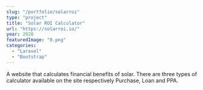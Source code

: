 ```yaml
---
slug: "/portfolio/solarroi"
type: "project"
title: "Solar ROI Calculator"
url: "https://solarroi.io/"
year: 2020
featuredImage: "0.png"
categories:
  - "Laravel"
  - "Bootstrap"
---
```


A website that calculates financial benefits of solar. There are three types of calculator available on the site respectively Purchase, Loan and PPA.
